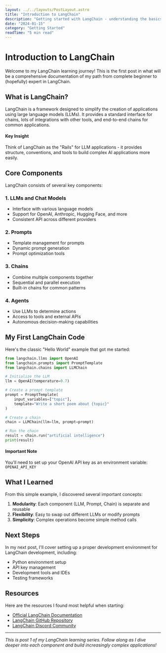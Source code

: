```yaml
---
layout: ../../layouts/PostLayout.astro
title: "Introduction to LangChain"
description: "Getting started with LangChain - understanding the basics and core concepts"
date: "2024-01-15"
category: "Getting Started"
readTime: "5 min read"
---
```



# Introduction to LangChain

Welcome to my LangChain learning journey! This is the first post in what will be a comprehensive documentation of my path from complete beginner to (hopefully) expert in LangChain.

## What is LangChain?

LangChain is a framework designed to simplify the creation of applications using large language models (LLMs). It provides a standard interface for chains, lots of integrations with other tools, and end-to-end chains for common applications.

<div class="bg-blue-50 dark:bg-blue-900/20 border border-blue-200 dark:border-blue-800 rounded-lg p-4 my-6">
  <div class="flex items-start">
    <Lightbulb class="w-5 h-5 text-blue-600 dark:text-blue-400 mt-0.5 mr-3 flex-shrink-0" />
    <div>
      <h4 class="font-semibold text-blue-900 dark:text-blue-100 mb-1">Key Insight</h4>
      <p class="text-blue-800 dark:text-blue-200 text-sm">
        Think of LangChain as the "Rails" for LLM applications - it provides structure, conventions, and tools to build complex AI applications more easily.
      </p>
    </div>
  </div>
</div>

## Core Components

LangChain consists of several key components:

### 1. **LLMs and Chat Models**
- Interface with various language models
- Support for OpenAI, Anthropic, Hugging Face, and more
- Consistent API across different providers

### 2. **Prompts**
- Template management for prompts
- Dynamic prompt generation
- Prompt optimization tools

### 3. **Chains**
- Combine multiple components together
- Sequential and parallel execution
- Built-in chains for common patterns

### 4. **Agents**
- Use LLMs to determine actions
- Access to tools and external APIs
- Autonomous decision-making capabilities

## My First LangChain Code

Here's the classic "Hello World" example that got me started:

```python
from langchain.llms import OpenAI
from langchain.prompts import PromptTemplate
from langchain.chains import LLMChain

# Initialize the LLM
llm = OpenAI(temperature=0.7)

# Create a prompt template
prompt = PromptTemplate(
    input_variables=["topic"],
    template="Write a short poem about {topic}"
)

# Create a chain
chain = LLMChain(llm=llm, prompt=prompt)

# Run the chain
result = chain.run("artificial intelligence")
print(result)
```

<div class="bg-amber-50 dark:bg-amber-900/20 border border-amber-200 dark:border-amber-800 rounded-lg p-4 my-6">
  <div class="flex items-start">
    <AlertCircle class="w-5 h-5 text-amber-600 dark:text-amber-400 mt-0.5 mr-3 flex-shrink-0" />
    <div>
      <h4 class="font-semibold text-amber-900 dark:text-amber-100 mb-1">Important Note</h4>
      <p class="text-amber-800 dark:text-amber-200 text-sm">
        You'll need to set up your OpenAI API key as an environment variable: <code class="bg-amber-100 dark:bg-amber-800 px-1 rounded">OPENAI_API_KEY</code>
      </p>
    </div>
  </div>
</div>

## What I Learned

From this simple example, I discovered several important concepts:

1. **Modularity**: Each component (LLM, Prompt, Chain) is separate and reusable
2. **Flexibility**: Easy to swap out different LLMs or modify prompts
3. **Simplicity**: Complex operations become simple method calls

## Next Steps

In my next post, I'll cover setting up a proper development environment for LangChain development, including:

- Python environment setup
- API key management
- Development tools and IDEs
- Testing frameworks

## Resources

Here are the resources I found most helpful when starting:

- [Official LangChain Documentation](https://python.langchain.com/)
- [LangChain GitHub Repository](https://github.com/langchain-ai/langchain)
- [LangChain Discord Community](https://discord.gg/langchain)

---

*This is post 1 of my LangChain learning series. Follow along as I dive deeper into each component and build increasingly complex applications!*